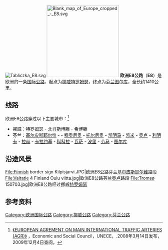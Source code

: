 [[Image:Tabliczka_E8.svg|right]]
[[Image:Blank_map_of_Europe_cropped_-_E8.svg|230px]]
'''欧洲E8公路'''（'''E8'''）是欧洲的一条[[欧洲国际公路|国际公路]]，起点为[[挪威|挪威]][[特罗姆瑟|特罗姆瑟]]，终点为[[芬兰|芬兰]][[图尔库|图尔库]]，全长约1410公里。

== 线路 ==
欧洲E8公路穿过以下主要城市：<ref>[http://www.unece.org/trans/doc/2008/sc1/ECE-TRANS-SC1-384e.pdf 《EUROPEAN AGREMENT ON MAIN INTERNATIONAL TRAFFIC ARTERIES (AGR)》] {{Wayback|url=http://www.unece.org/trans/doc/2008/sc1/ECE-TRANS-SC1-384e.pdf |date=20200315183924 }}，Economic and Social Council，UNECE，.2008年3月14日发布，2009年12月4日查阅。</ref>
*挪威：[[特罗姆瑟|特罗姆瑟]] - [[北肖斯博滕|北肖斯博滕]] - [[希博滕|希博滕]]
*芬兰：[[基尔皮斯耶尔维|基尔皮斯耶尔维]] - {{link-fi|卡雷苏万托|Kaaresuvanto}} - [[穆奥尼奥|穆奥尼奥]] - [[托尔尼奥|托尔尼奥]] - [[凯明马|凯明马]] - [[凯米|凯米]] - [[奥卢|奥卢]] - [[利明卡|利明卡]] - [[拉赫|拉赫]] - [[卡拉约基|卡拉约基]] - [[科科拉|科科拉]] - [[瓦萨|瓦萨]] - [[波里|波里]] - [[劳马|劳马]] - [[图尔库|图尔库]]

==沿途风景==
{{commonscat|E8}}
<gallery>
File:Finnish border sign Kilpisjarvi.JPG|欧洲E8公路芬兰[[基尔皮斯耶尔维|基尔皮斯耶尔维]]路段
File:Valtatie 4 Finland Oulu viitta.jpg|欧洲E8公路芬兰[[奥卢|奥卢]]路段
File:Tromsø 150703.jpg|欧洲E8公路经过挪威[[特罗姆瑟|特罗姆瑟]]
</gallery>

==参考资料==
{{reflist}}

{{欧洲国际公路网}}

[[Category:欧洲国际公路|Category:欧洲国际公路]]
[[Category:挪威公路|Category:挪威公路]]
[[Category:芬兰公路|Category:芬兰公路]]